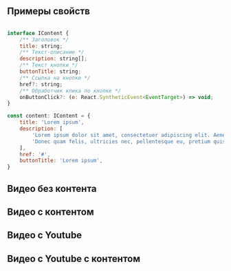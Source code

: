 
## Примеры свойств

```javascript

interface IContent {
    /** Заголовок */
    title: string;
    /** Текст-описание */
    description: string[];
    /** Текст кнопки */
    buttonTitle: string;
    /** Ссылка на кнопке */
    href?: string;
    /** Обработчик клика по кнопке */
    onButtonClick?: (e: React.SyntheticEvent<EventTarget>) => void;
}

const content: IContent = {
    title: 'Lorem ipsum',
    description: [
        'Lorem ipsum dolor sit amet, consectetuer adipiscing elit. Aenean commodo ligula eget dolor. Aenean massa. Cum sociis natoque penatibus et magnis dis parturient montes, nascetur ridiculus mus.',
        'Donec quam felis, ultricies nec, pellentesque eu, pretium quis, sem. Nulla consequat massa quis enim. Donec pede justo, fringilla vel, aliquet nec, vulputate eget, arcu. '
    ],
    href: '#',
    buttonTitle: 'Lorem ipsum',
}
```

## Видео без контента

<Playground>
    <VideoBlock
        videoSrc={video}
    />
</Playground>

## Видео с контентом

<Playground>
    <VideoBlock
        content={content}
        videoSrc={video}
    />
</Playground>

## Видео с Youtube

<Playground>
    <VideoBlock
        videoSrc={youtubeVideoId}
        videoType="youtube"
    />
</Playground>

## Видео с Youtube с контентом

<Playground>
    <VideoBlock
        content={content}
        videoSrc={youtubeVideoId}
        videoType="youtube"
    />
</Playground>
